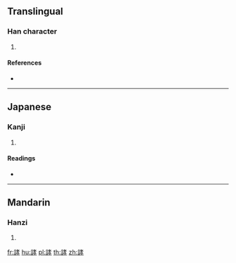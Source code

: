 {{character info/new}}
==Translingual==

===Han character===
{{Han char|rn=149|rad=言|as=07|sn=14|four=|canj=YRJKD}}

# {{defn|Han|sort=言07}}

====References====
* {{Han ref|kx=1163.110|dkj=35536|dj=1628.050|hdz=63973.060|uh=8A9F|ud=35487}}

----

==Japanese==

===Kanji===
{{ja-kanji|grade=|rs=言07}}

# {{defn|lang=ja|sort=言07}}

====Readings====
* {{ja-readings|on=[[こう]] (kō)|kun=|nanori=}}

----

==Mandarin==

===Hanzi===
{{cmn-hanzi|pin=[[wū]] ([[wu1]]), [[xiào]] ([[xiao4]])|wg=wu<sup>1</sup>, hsiao<sup>4</sup>}}

# {{defn|lang=cmn|sort=言07}}

[[fr:誟]]
[[hu:誟]]
[[pl:誟]]
[[th:誟]]
[[zh:誟]]